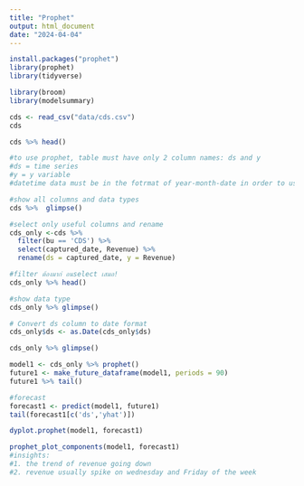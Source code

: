 ---
title: "Prophet"
output: html_document
date: "2024-04-04"
---

```{r import packages message=FALSE, warning=FALSE}
install.packages("prophet")
library(prophet)
library(tidyverse)
```


```{r import packages message=FALSE, warning=FALSE}
library(broom)
library(modelsummary)
```

```{r load dataset}
cds <- read_csv("data/cds.csv")
cds
```
```{r show first few data}
cds %>% head()
```

```{r clean data to put for prophet}
#to use prophet, table must have only 2 column names: ds and y
#ds = time series
#y = y variable
#datetime data must be in the fotrmat of year-month-date in order to use Prophet
```

```{r choose only some columns}
#show all columns and data types
cds %>%  glimpse()

#select only useful columns and rename
cds_only <-cds %>% 
  filter(bu == 'CDS') %>% 
  select(captured_date, Revenue) %>% 
  rename(ds = captured_date, y = Revenue)

#filter ต้องมาก่ อนselect เสมอ!
cds_only %>% head()

#show data type
cds_only %>% glimpse()
```
```{r convert to date time format}
# Convert ds column to date format
cds_only$ds <- as.Date(cds_only$ds)

cds_only %>% glimpse()
```


```{r build prophet model}
model1 <- cds_only %>% prophet()
future1 <- make_future_dataframe(model1, periods = 90)
future1 %>% tail()

#forecast
forecast1 <- predict(model1, future1)
tail(forecast1[c('ds','yhat')])
```
```{r plot the forecast}
dyplot.prophet(model1, forecast1)
```
```{r see components of the forecast}
prophet_plot_components(model1, forecast1)
#insights: 
#1. the trend of revenue going down
#2. revenue usually spike on wednesday and Friday of the week
```

